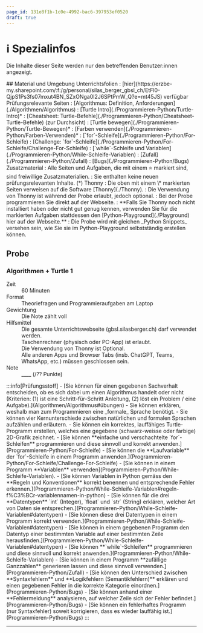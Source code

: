 ```yaml
---
page_id: 131e8f1b-1c0e-4992-bac6-397953ef0520
draft: true
---
```



# ℹ️ Spezialinfos
Die Inhalte dieser Seite werden nur den betreffenden Benutzer:innen angezeigt.

<Restricted id='6ab48241-08ce-4a2f-828a-e218e7d45f63'>
## Material und Umgebung
Unterrichtsfolien
  : [hier](https://erzbe-my.sharepoint.com/:f:/g/personal/silas_berger_gbsl_ch/EtFl0-QjpS1Ps3fs07mxut4BN_SZxONga0l2J6SPtPmW_Q?e=mt45JS) verfügbar
Prüfungsrelevante Seiten
  : [Algorithmus: Definition, Anforderungen](./Algorithmen/Algorithmus)
  : [Turtle Intro](./Programmieren-Python/Turtle-Intro)*
  : [Cheatsheet: Turtle-Befehle](./Programmieren-Python/Cheatsheet-Turtle-Befehle) (zur Durchsicht)
  : [Turtle bewegen](./Programmieren-Python/Turtle-Bewegen)*
  : [Farben verwenden](./Programmieren-Python/Farben-Verwenden)*
  : [`for`-Schleife](./Programmieren-Python/For-Schleife)
  : [Challenge: `for`-Schleife](./Programmieren-Python/For-Schleife/Challenge-For-Schleife)
  : [`while`-Schleife und Variablen](./Programmieren-Python/While-Schleife-Variablen)
  : [Zufall](./Programmieren-Python/Zufall)
  : [Bugs](./Programmieren-Python/Bugs)
Zusatzmaterial
  : Alle Seiten und Aufgaben, die mit einem ⭐️ markiert sind, sind freiwillige Zusatzmaterialien.
  : Sie enthalten keine neuen prüfungsrelevanten Inhalte.
(*) Thonny
  : Die oben mit einem \* markierten Seiten verweisen auf die Software [Thonny](./Thonny).
  : Die Verwendung von Thonny ist während der Probe erlaubt, jedoch optional.
  : Bei der Probe programmieren Sie direkt auf der Webseite.
  : **Falls Sie Thonny noch nicht installiert haben oder nicht gut genug kennen, verwenden Sie für die markierten Aufgaben stattdessen den [Python-Playground](./Playground) hier auf der Webseite.**
  : Die Probe wird mit gleichen _Python Snippets_ versehen sein, wie Sie sie im Python-Playground selbstständig erstellen können.
</Restricted>

## Probe
### Algorithmen + Turtle 1
<Dl>
  <dt>Zeit</dt>
  <dd>60 Minuten</dd>
  <dt>Format</dt>
  <dd>Theoriefragen und Programmieraufgaben am Laptop</dd>
  <dt>Gewichtung</dt>
  <dd>Die Note zählt voll</dd>
  <dt>Hilfsmittel</dt>
  <dd>Die gesamte Unterrichtswebseite (gbsl.silasberger.ch) darf verwendet werden.</dd>
  <dd>Taschenrechner (physisch oder PC-App) ist erlaubt.</dd>
  <dd>Die Verwendung von Thonny ist Optional.</dd>
  <dd>Alle anderen Apps und Browser Tabs (insb. ChatGPT, Teams, WhatsApp, etc.) müssen geschlossen sein.</dd>
  <WithCmsText entries={{note: '48308026-68bc-4217-8e49-6f6d47adf0ba', punkte: 'd57a09aa-a3da-491d-ac03-a9a49d9dd4d7'}}>
    <dt>Note</dt>
    <dd>__<CmsText name="note" />__ (<CmsText name="punkte" />/?? Punkte)</dd>
  </WithCmsText>
</Dl>
:::info[Prüfungsstoff]
- [Sie können für einen gegebenen Sachverhalt entscheiden, ob es sich dabei um einen Algorithmus handelt oder nicht (Kriterien: (1) ist eine Schritt-für-Schritt Anleitung, (2) löst ein Problem / eine Aufgabe).](Algorithmen/Algorithmus#übungen)
- Sie können erklären, weshalb man zum Programmieren eine _formale_ Sprache benötigt.
- Sie können vier Kernunterschiede zwischen natürlichen und formalen Sprachen aufzählen und erläutern.
- Sie können ein korrektes, lauffähiges Turtle-Programm erstellen, welches eine gegebene (schwarz-weisse oder farbige) 2D-Grafik zeichnet.
- [Sie können **einfache und verschachtelte `for`-Schleifen** programmieren und diese sinnvoll und korrekt anwenden.](Programmieren-Python/For-Schleife)
- [Sie können die **Laufvariable** der `for`-Schleife in einem Programm anwenden.](Programmieren-Python/For-Schleife/Challenge-For-Schleife)
- [Sie können in einem Programm **Variablen** verwenden](Programmieren-Python/While-Schleife-Variablen).
- [Sie können Variablen in Python gemäss den **Regeln und Konventionen** korrekt benennen und entsprechende Fehler erkennen.](Programmieren-Python/While-Schleife-Variablen#regeln-f%C3%BCr-variablennamen-in-python)
- [Sie können für die drei **Datentypen** `int` (Integer), `float` und `str` (String) erklären, welcher Art von Daten sie entsprechen.](Programmieren-Python/While-Schleife-Variablen#datentypen)
- [Sie können diese drei Datentypen in einem Programm korrekt verwenden.](Programmieren-Python/While-Schleife-Variablen#datentypen)
- [Sie können in einem gegebenen Programm den Datentyp einer bestimmten Variable auf einer bestimmten Zeile herausfinden.](Programmieren-Python/While-Schleife-Variablen#datentypen)
- [Sie können **`while`-Schleifen** programmieren und diese sinnvoll und korrekt anwenden.](Programmieren-Python/While-Schleife-Variablen)
- [Sie können in einem Programm **zufällige Ganzzahlen** generieren lassen und diese sinnvoll verwenden.](Programmieren-Python/Zufall)
- [Sie können den Unterschied zwischen **Syntaxfehlern** und **Logikfehlern (Semantikfehlern)** erklären und einen gegebenen Fehler in die korrekte Kategorie einordnen.](Programmieren-Python/Bugs)
- [Sie können anhand einer **Fehlermeldung** analysieren, auf welcher Zeile sich der Fehler befindet.](Programmieren-Python/Bugs)
- [Sie können ein fehlerhaftes Programm (nur Syntaxfehler) soweit korrigieren, dass es wieder lauffähig ist.](Programmieren-Python/Bugs)
:::

---
